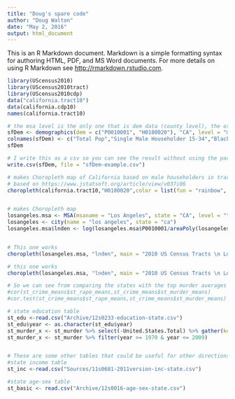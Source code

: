 ```yaml
---
title: "Doug's spare code"
author: "Doug Walton"
date: "May 2, 2016"
output: html_document
---
```


This is an R Markdown document. Markdown is a simple formatting syntax for authoring HTML, PDF, and MS Word documents. For more details on using R Markdown see <http://rmarkdown.rstudio.com>.

```r
library(UScensus2010)
library(UScensus2010tract)
library(UScensus2010cdp)
data("california.tract10")
data(california.cdp10)
names(california.tract10)

# the msa level is the only one that is dem data (county level), the others are spatial data
sfDem <- demographics(dem = c("P0010001", "H0180020"), "CA", level = "msa", msaname = "San Francisco")
colnames(sfDem) <- c("Total Pop","Single Male Householder 15-34","Black")
sfDem

# I write this as a csv so you can see the result without using the package
write.csv(sfDem, file = "sfDem-example.csv")

# makes Choropleth map of California based on male householders in tracts
# based on https://www.jstatsoft.org/article/view/v037i06
choropleth(california.tract10,"H0180020",color = list(fun = "rainbow", attr = list(4)),main="2010 Male Householder 15 to 34 years",type="plot",border="transparent")


# makes Choropleth map
losangeles.msa <- MSA(msaname = "Los Angeles", state = "CA", level = "tract") 
losangeles <- city(name = "los angeles", state = "ca") 
losangeles.msa$lnden <- log(losangeles.msa$P0010001/areaPoly(losangeles.msa))


# This one works
choropleth(losangeles.msa, "lnden", main = "2010 US Census Tracts \n Los Angeles MSA", sub = "Log Density", type = "spplot", object = list(list("sp.polygons", losangeles, first = FALSE, col = "blue"), list("sp.text", c(-119, 33.9), "Los Angeles"))) 

# this one works
choropleth(losangeles.msa, "lnden", main = "2010 US Census Tracts \n Los Angeles MSA", sub = "Log Density", type = "spplot", object = list(list("sp.polygons", losangeles, first = FALSE, col = "blue"), list("sp.text", c(-118, 33.9), "Los Angeles")), xlim = c(-119, -117), ylim = c(33.5, 34.5))
```



```r
# So we can see from comparing the states with the top murder averages over the years with rapes, they don't generally correspond. 
#cor(st_crime_means$st_rape_means,st_crime_means$st_murder_means)
#cor.test(st_crime_means$st_rape_means,st_crime_means$st_murder_means)

# state education table
st_edu <-read.csv("Archive/12s0233-education-state.csv")
st_edu$year <- as.character(st_edu$year)
st_murder_x <- st_murder %>% select(-United.States.Total) %>% gather(key = state, value = murders,Alabama:Wyoming)
st_murder_x <- st_murder %>% filter(year >= 1970 & year <= 2009) 


# These are some other tables that could be useful for other directions of analysis
#state income table
st_inc <-read.csv("Sources/11s0681-2011version-inc-state.csv")

#state age-sex table
st_basic <- read.csv("Archive/12s0016-age-sex-state.csv")

```
